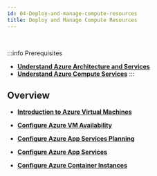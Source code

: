 ```yaml
---
id: 04-Deploy-and-manage-compute-resources
title: Deploy and Manage Compute Resources
---
```


<br/>

:::info Prerequisites
- [**Understand Azure Architecture and Services**](/docs/Microsoft-Azure/Azure-Fundamentals/AZ-904)
- [**Understand Azure Compute Services**](/docs/Microsoft-Azure/Azure-Fundamentals/AZ-905)
:::

## Overview

* [**Introduction to Azure Virtual Machines**](/docs/Microsoft-Azure/Microsoft-Azure-Administrator/Deploy-and-manage-compute-resources/AZ-1059)<br />

* [**Configure Azure VM Availability**](/docs/Microsoft-Azure/Microsoft-Azure-Administrator/Deploy-and-manage-compute-resources/AZ-1060)<br />

* [**Configure Azure App Services Planning**](/docs/Microsoft-Azure/Microsoft-Azure-Administrator/Deploy-and-manage-compute-resources/AZ-1061)<br />

* [**Configure Azure App Services**](/docs/Microsoft-Azure/Microsoft-Azure-Administrator/Deploy-and-manage-compute-resources/AZ-1062)<br />

* [**Configure Azure Container Instances**](/docs/Microsoft-Azure/Microsoft-Azure-Administrator/Deploy-and-manage-compute-resources/AZ-1063)<br />

